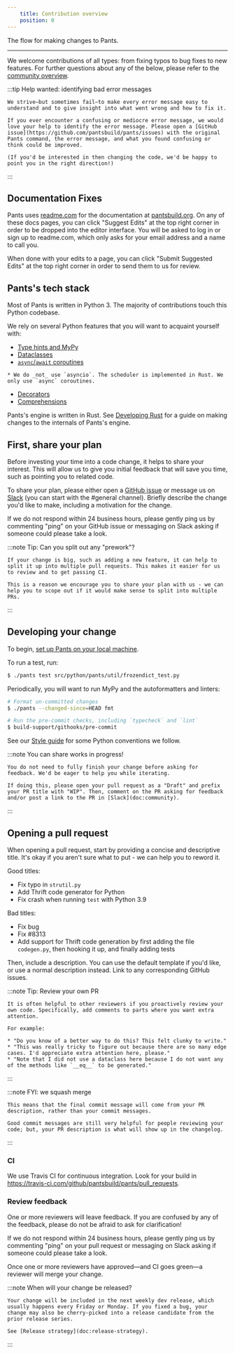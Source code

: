 ```yaml
---
    title: Contribution overview
    position: 0
---
```


The flow for making changes to Pants.

---

We welcome contributions of all types: from fixing typos to bug fixes to new features. For further questions about any of the below, please refer to the [community overview](doc:community).

:::tip Help wanted: identifying bad error messages

```
We strive—but sometimes fail—to make every error message easy to understand and to give insight into what went wrong and how to fix it.

If you ever encounter a confusing or mediocre error message, we would love your help to identify the error message. Please open a [GitHub issue](https://github.com/pantsbuild/pants/issues) with the original Pants command, the error message, and what you found confusing or think could be improved.

(If you'd be interested in then changing the code, we'd be happy to point you in the right direction!)

```

:::


## Documentation Fixes
Pants uses [readme.com](https://readme.com/) for the documentation at [pantsbuild.org](https://pantsbuild.org). On any of these docs pages, you can click "Suggest Edits" at the top right corner in order to be dropped into the editor interface. You will be asked to log in or sign up to readme.com, which only asks for your email address and a name to call you.

When done with your edits to a page, you can click "Submit Suggested Edits" at the top right corner in order to send them to us for review.
## Pants's tech stack
Most of Pants is written in Python 3. The majority of contributions touch this Python codebase.

We rely on several Python features that you will want to acquaint yourself with:

* [Type hints and MyPy](https://mypy.readthedocs.io/en/stable/)
* [Dataclasses](https://realpython.com/python-data-classes/)
* [`async`/`await` coroutines](https://www.python.org/dev/peps/pep-0492)
```
* We do _not_ use `asyncio`. The scheduler is implemented in Rust. We only use `async` coroutines.
```

* [Decorators](https://realpython.com/primer-on-python-decorators/)
* [Comprehensions](https://www.geeksforgeeks.org/comprehensions-in-python/)

Pants's engine is written in Rust. See [Developing Rust](doc:contributions-rust) for a guide on making changes to the internals of Pants's engine.
## First, share your plan
Before investing your time into a code change, it helps to share your interest. This will allow us to give you initial feedback that will save you time, such as pointing you to related code.

To share your plan, please either open a [GitHub issue](https://github.com/pantsbuild/pants/issues) or message us on [Slack](doc:community#slack) (you can start with the #general channel). Briefly describe the change you'd like to make, including a motivation for the change.

If we do not respond within 24 business hours, please gently ping us by commenting "ping" on your GitHub issue or messaging on Slack asking if someone could please take a look.

:::note Tip: Can you split out any "prework"?

```
If your change is big, such as adding a new feature, it can help to split it up into multiple pull requests. This makes it easier for us to review and to get passing CI.

This is a reason we encourage you to share your plan with us - we can help you to scope out if it would make sense to split into multiple PRs.

```

:::


## Developing your change
To begin, [set up Pants on your local machine](doc:contributor-setup).

To run a test, run:

```bash
$ ./pants test src/python/pants/util/frozendict_test.py
```

Periodically, you will want to run MyPy and the autoformatters and linters:

```bash
# Format un-committed changes
$ ./pants --changed-since=HEAD fmt

# Run the pre-commit checks, including `typecheck` and `lint`
$ build-support/githooks/pre-commit
```

See our [Style guide](doc:style-guide) for some Python conventions we follow.

:::note You can share works in progress!

```
You do not need to fully finish your change before asking for feedback. We'd be eager to help you while iterating.

If doing this, please open your pull request as a "Draft" and prefix your PR title with "WIP". Then, comment on the PR asking for feedback and/or post a link to the PR in [Slack](doc:community).

```

:::


## Opening a pull request
When opening a pull request, start by providing a concise and descriptive title. It's okay if you aren't sure what to put - we can help you to reword it. 

Good titles:
* Fix typo in `strutil.py`
* Add Thrift code generator for Python
* Fix crash when running `test` with Python 3.9

Bad titles:
* Fix bug
* Fix #8313
* Add support for Thrift code generation by first adding the file `codegen.py`, then hooking it up, and finally adding tests

Then, include a description. You can use the default template if you'd like, or use a normal description instead. Link to any corresponding GitHub issues.

:::note Tip: Review your own PR

```
It is often helpful to other reviewers if you proactively review your own code. Specifically, add comments to parts where you want extra attention.

For example:

* "Do you know of a better way to do this? This felt clunky to write."
* "This was really tricky to figure out because there are so many edge cases. I'd appreciate extra attention here, please."
* "Note that I did not use a dataclass here because I do not want any of the methods like `__eq__` to be generated."

```

:::



:::note FYI: we squash merge

```
This means that the final commit message will come from your PR description, rather than your commit messages. 

Good commit messages are still very helpful for people reviewing your code; but, your PR description is what will show up in the changelog.

```

:::

### CI

We use Travis CI for continuous integration. Look for your build in https://travis-ci.com/github/pantsbuild/pants/pull_requests.

### Review feedback

One or more reviewers will leave feedback. If you are confused by any of the feedback, please do not be afraid to ask for clarification!

If we do not respond within 24 business hours, please gently ping us by commenting "ping" on your pull request or messaging on Slack asking if someone could please take a look.

Once one or more reviewers have approved—and CI goes green—a reviewer will merge your change.

:::note When will your change be released?

```
Your change will be included in the next weekly dev release, which usually happens every Friday or Monday. If you fixed a bug, your change may also be cherry-picked into a release candidate from the prior release series.

See [Release strategy](doc:release-strategy).

```

:::
